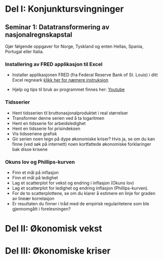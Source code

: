 <!--
---
title: "Oppgaver ØKB1115 Makroøkonomi"
output: html_notebook
---
-->
# Del I: Konjunktursvingninger
## Seminar 1: Datatransformering av nasjonalregnskapstal

Gjør følgende oppgaver for Norge, Tyskland og enten Hellas, Spania, Portugal eller Italia.

### Installering av FRED applikasjon til Excel
- Installer applikasjonen FRED (fra Federal Reserve Bank of St. Louis)  i ditt Excel regneark [klikk her for næmere instruksjon](https://research.stlouisfed.org/fred-addin/install_windows.html)

- Hjelp og tips til bruk av programmet finnes her:
[Youtube](http://www.youtube.com/watch?v=OAH-wGtP_k8)

### Tidsserier
- Hent tidsserien til bruttonasjonalproduktet i real størrelser
- Transformer denne serien ved å ta logaritmen 
- Hent en tidsserie for arbeidsledighet 
- Hent en tidsserie for prisindeksen 
- Vis tidsseriene grafisk
- Gir serien noen tegn på dype økonomiske kriser?  Hvis ja, se om du kan finne (ved søk på internett) noen kortfattede økonomiske forklaringer bak disse krisene

### Okuns lov og Phillips-kurven
- Finn et mål på inflasjon
- Finn et mål på ledighet
- Lag et scatterplot for vekst og endring i inflasjon (Okuns lov)
- Lag et scatterplot for ledighet og endring inflasjon (Phillips-kurven).
- For de to scatterplottene, se om du klarer å estimere en linje for graden av lineær korrelasjon
- Er resultaten du finner i tråd med de empirisk regularitetene som ble gjennomgått i forelesningen?

# Del II: Økonomisk vekst

# Del III: Økonomiske kriser

